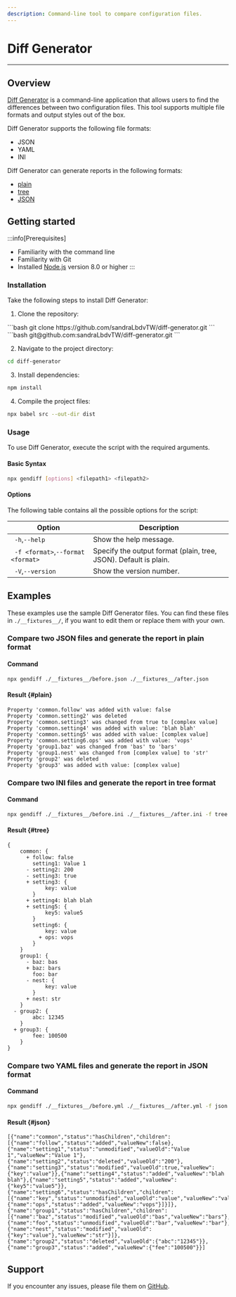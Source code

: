 ```yaml
---
description: Command-line tool to compare configuration files.
---
```



# Diff Generator
___
## Overview

[Diff Generator](https://github.com/sandraLbdvTW/diff-generator) is a command-line application that allows users to find the differences between two configuration files. This tool supports multiple file formats and output styles out of the box.

Diff Generator supports the following file formats:
- JSON
- YAML
- INI

Diff Generator can generate reports in the following formats:
- [plain](#plain)
- [tree](#tree)
- [JSON](#json)

## Getting started

:::info[Prerequisites]
- Familiarity with the command line
- Familiarity with Git
- Installed [Node.js](https://nodejs.org/en) version 8.0 or higher
:::

### Installation

Take the following steps to install Diff Generator:
1. Clone the repository:
<Tabs>
    <TabItem value="HTTPS">
      ```bash
      git clone https://github.com/sandraLbdvTW/diff-generator.git
      ```
    </TabItem>
    <TabItem value="SSH">
      ```bash
      git@github.com:sandraLbdvTW/diff-generator.git
      ```
    </TabItem>
</Tabs>

2. Navigate to the project directory:
```bash
cd diff-generator
```

3. Install dependencies:
```bash
npm install
```

4. Compile the project files:
```bash
npx babel src --out-dir dist
```


### Usage
To use Diff Generator, execute the script with the required arguments.

#### Basic Syntax
```bash
npx gendiff [options] <filepath1> <filepath2>
```

#### Options
The following table contains all the possible options for the script:

| Option                               | Description                                                      |
|--------------------------------------|------------------------------------------------------------------|
| ` -h`,` --help            `          | Show the help message.                                           |
| ` -f <format>`,` --format <format> ` | Specify the output format (plain, tree, JSON). Default is plain. |
| ` -V`,` --version         `          | Show the version number.                                         |

## Examples

These examples use the sample Diff Generator files. You can find these files in `./__fixtures__/`, if you want to edit them or replace them with your own.

### Compare two JSON files and generate the report in plain format

#### Command
```bash
npx gendiff ./__fixtures__/before.json ./__fixtures__/after.json
```

#### Result {#plain}
```text
Property 'common.follow' was added with value: false
Property 'common.setting2' was deleted
Property 'common.setting3' was changed from true to [complex value]
Property 'common.setting4' was added with value: 'blah blah'
Property 'common.setting5' was added with value: [complex value]
Property 'common.setting6.ops' was added with value: 'vops'
Property 'group1.baz' was changed from 'bas' to 'bars'
Property 'group1.nest' was changed from [complex value] to 'str'
Property 'group2' was deleted
Property 'group3' was added with value: [complex value]
```

### Compare two INI files and generate the report in tree format

#### Command
```bash
npx gendiff ./__fixtures__/before.ini ./__fixtures__/after.ini -f tree
```

#### Result {#tree}
```text
{
    common: {
      + follow: false
        setting1: Value 1
      - setting2: 200
      - setting3: true
      + setting3: {
            key: value
        }
      + setting4: blah blah
      + setting5: {
            key5: value5
        }
        setting6: {
            key: value
          + ops: vops
        }
    }
    group1: {
      - baz: bas
      + baz: bars
        foo: bar
      - nest: {
            key: value
        }
      + nest: str
    }
  - group2: {
        abc: 12345
    }
  + group3: {
        fee: 100500
    }
}

```

### Compare two YAML files and generate the report in JSON format

#### Command
```bash
npx gendiff ./__fixtures__/before.yml ./__fixtures__/after.yml -f json
```

#### Result {#json}
```text
[{"name":"common","status":"hasChildren","children":[{"name":"follow","status":"added","valueNew":false},{"name":"setting1","status":"unmodified","valueOld":"Value 1","valueNew":"Value 1"},{"name":"setting2","status":"deleted","valueOld":"200"},{"name":"setting3","status":"modified","valueOld":true,"valueNew":{"key":"value"}},{"name":"setting4","status":"added","valueNew":"blah blah"},{"name":"setting5","status":"added","valueNew":{"key5":"value5"}},{"name":"setting6","status":"hasChildren","children":[{"name":"key","status":"unmodified","valueOld":"value","valueNew":"value"},{"name":"ops","status":"added","valueNew":"vops"}]}]},{"name":"group1","status":"hasChildren","children":[{"name":"baz","status":"modified","valueOld":"bas","valueNew":"bars"},{"name":"foo","status":"unmodified","valueOld":"bar","valueNew":"bar"},{"name":"nest","status":"modified","valueOld":{"key":"value"},"valueNew":"str"}]},{"name":"group2","status":"deleted","valueOld":{"abc":"12345"}},{"name":"group3","status":"added","valueNew":{"fee":"100500"}}]
```

## Support
If you encounter any issues, please file them on [GitHub](https://github.com/sandraLbdvTW/diff-generator/issues).
